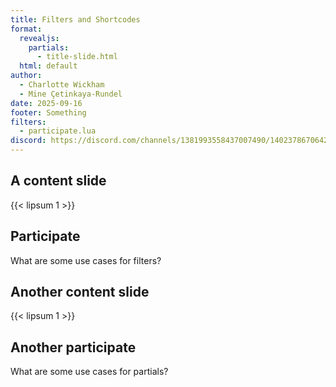 ```yaml
---
title: Filters and Shortcodes
format: 
  revealjs:
    partials:
      - title-slide.html
  html: default
author: 
  - Charlotte Wickham
  - Mine Çetinkaya-Rundel
date: 2025-09-16
footer: Something
filters:
  - participate.lua
discord: https://discord.com/channels/1381993558437007490/1402378670642827484
---
```


## A content slide

{{< lipsum 1 >}}

## Participate 

::: {.participate}
What are some use cases for filters?
:::


## Another content slide

{{< lipsum 1 >}}

## Another participate 

::: {.participate}
What are some use cases for partials?
:::

